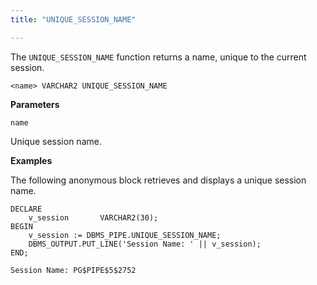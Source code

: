 ```yaml
---
title: "UNIQUE_SESSION_NAME"

---
```


The `UNIQUE_SESSION_NAME` function returns a name, unique to the current session.

```text
<name> VARCHAR2 UNIQUE_SESSION_NAME
```

**Parameters**

`name`

 Unique session name.

**Examples**

The following anonymous block retrieves and displays a unique session name.

```text
DECLARE
    v_session       VARCHAR2(30);
BEGIN
    v_session := DBMS_PIPE.UNIQUE_SESSION_NAME;
    DBMS_OUTPUT.PUT_LINE('Session Name: ' || v_session);
END;

Session Name: PG$PIPE$5$2752
```
